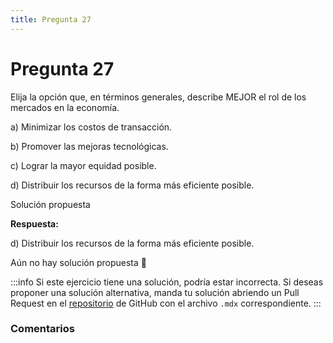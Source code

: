 ```yaml
---
title: Pregunta 27
---
```



# Pregunta 27

<div className="exercise">
Elija la opción que, en términos generales, describe MEJOR el rol de los mercados en la economía.

a) Minimizar los costos de transacción.

b) Promover las mejoras tecnológicas.

c) Lograr la mayor equidad posible.

d) Distribuir los recursos de la forma más eficiente posible.
</div>

<MDXDetails>
<summary>Solución propuesta</summary>

<div className="exercise">

**Respuesta:**

d) Distribuir los recursos de la forma más eficiente posible.

Aún no hay solución propuesta 🥲
</div>

:::info
Si este ejercicio tiene una solución, podría estar incorrecta. Si deseas proponer una solución alternativa, manda tu solución abriendo
un Pull Request en el [repositorio](https://github.com/crow-rojas/apuntes-fundamentals/pulls) de GitHub con el archivo
`.mdx` correspondiente.
:::

</MDXDetails>

### Comentarios

<Disqus
  url="https://crow-rojas.github.io/apuntes-fundamentals/docs/engineering/economics/exercises/2019-2/p27"
  identifier="docs/engineering/economics/exercises/2019-2/p27"
  title="2019-2 Economia - Pregunta 27"
/>
